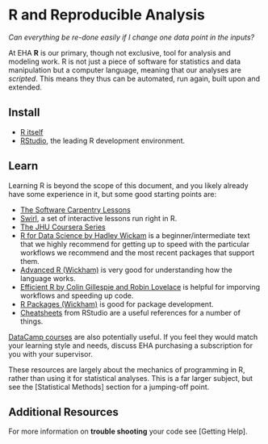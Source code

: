 # R and Reproducible Analysis {#r}

*Can everything be re-done easily if I change one data point in the inputs?*

At EHA **R** is our primary, though not exclusive, tool for analysis and
modeling work. R is not just a piece of software for statistics and data
manipulation but a computer language, meaning that our analyses are *scripted*.  This means they
thus can be automated, run again, built upon and extended.

## Install

-   [R itself](https://cran.r-project.org/)
-   [RStudio](https://www.rstudio.com/), the leading R development environment.

## Learn

Learning R is beyond the scope of this document, and you likely already have
some experience in it, but some good starting points are:

-   [The Software Carpentry Lessons](http://swcarpentry.github.io/r-novice-gapminder/)
-   [Swirl](http://swirlstats.com/), a set of interactive lessons run right
    in R.
-   [The JHU Coursera Series](https://www.coursera.org/specializations/jhu-data-science)
-   [R for Data Science by Hadley Wickam](http://r4ds.had.co.nz/) is a
    beginner/intermediate text that we highly recommend for getting up to speed
    with the particular workflows we recommend and the most recent packages that
    support them.
-   [Advanced R (Wickham)](http://adv-r.had.co.nz/) is very good for
    understanding how the language works.
-   [Efficient R by Colin Gillespie and Robin
    Lovelace](https://csgillespie.github.io/efficientR/) is helpful for
    imporving workflows and speeding up code.
-   [R Packages (Wickham)](http://r-pkgs.had.co.nz/) is good for package
    development.
-   [Cheatsheets](https://www.rstudio.com/resources/cheatsheets/) from RStudio
    are a useful references for a number of things.

[DataCamp courses](https://www.datacamp.com/onboarding/learn?from=home&technology=r) are also potentially useful.
If you feel they would match your learning style and needs, discuss EHA purchasing a subscription for you with your supervisor.

These resources are largely about the mechanics of programming in R, rather
than using it for statistical analyses.  This is a far larger subject, but see
the [Statistical Methods] section for a jumping-off point.  

## Additional Resources

For more information on **trouble shooting** your code see [Getting Help]. 

